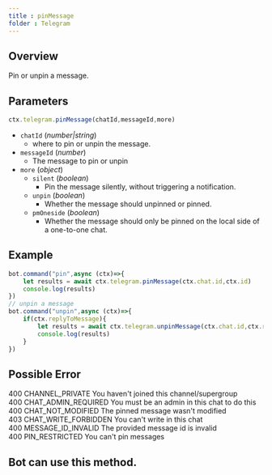 ```yaml
--- 
title : pinMessage 
folder : Telegram
---
```

## Overview 
Pin or unpin a message.
## Parameters 
```ts 
ctx.telegram.pinMessage(chatId,messageId,more)
```
- `chatId` (_number|string_) 
    - where to pin or unpin the message.
- `messageId` (_number_) 
    - The message to pin or unpin 
- `more` (_object_) 
    - `silent` (_boolean_) 
        - Pin the message silently, without triggering a notification.
    - `unpin` (_boolean_) 
        - Whether the message should unpinned or pinned.
    - `pmOneside` (_boolean_) 
        - Whether the message should only be pinned on the local side of a one-to-one chat.
## Example 
```ts:index.ts {2,8} showLineNumber
bot.command("pin",async (ctx)=>{
    let results = await ctx.telegram.pinMessage(ctx.chat.id,ctx.id) 
    console.log(results) 
})
// unpin a message
bot.command("unpin",async (ctx)=>{
    if(ctx.replyToMessage){
        let results = await ctx.telegram.unpinMessage(ctx.chat.id,ctx.replyToMessage.id)
        console.log(results)
    }
})
```
## Possible Error 
400	CHANNEL_PRIVATE	You haven't joined this channel/supergroup  
400	CHAT_ADMIN_REQUIRED	You must be an admin in this chat to do this  
400	CHAT_NOT_MODIFIED	The pinned message wasn't modified  
403	CHAT_WRITE_FORBIDDEN	You can't write in this chat  
400	MESSAGE_ID_INVALID	The provided message id is invalid  
400	PIN_RESTRICTED	You can't pin messages  
## Bot can use this method.